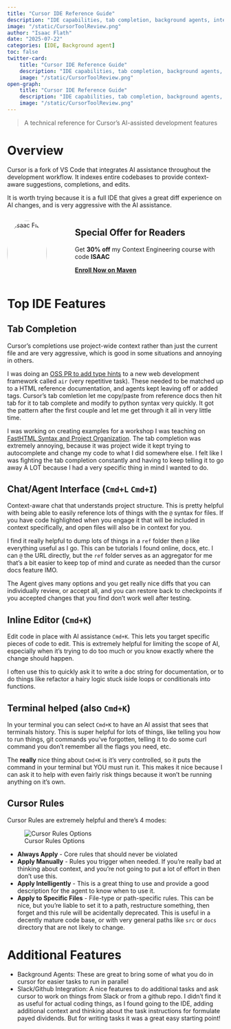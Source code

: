 ```yaml
---
title: "Cursor IDE Reference Guide"
description: "IDE capabilities, tab completion, background agents, integrations, and terminal assistance"
image: "/static/CursorToolReview.png"
author: "Isaac Flath"
date: "2025-07-22"
categories: [IDE, Background agent]
toc: false
twitter-card:
    title: "Cursor IDE Reference Guide"
    description: "IDE capabilities, tab completion, background agents, integrations, and terminal assistance"
    image: "/static/CursorToolReview.png"
open-graph:
    title: "Cursor IDE Reference Guide"
    description: "IDE capabilities, tab completion, background agents, integrations, and terminal assistance"
    image: "/static/CursorToolReview.png"
---
```


> A technical reference for Cursor's AI-assisted development features

# Overview

Cursor is a fork of VS Code that integrates AI assistance throughout the development workflow. It indexes entire codebases to provide context-aware suggestions, completions, and edits.

It is worth trying because it is a full IDE that gives a great diff experience on AI changes, and is very aggressive with the AI assistance.

::: {.columns}
:::: {.column width="20%"}
<img src="../static/profile_img.jpg" alt="Isaac Flath" style="border-radius:50%;width:100%;">
::::
:::: {.column width="5%"}
::::
:::: {.column width="75%"}
:::{.callout-tip}
## Special Offer for Readers
Get **30% off** my Context Engineering course with code **ISAAC**

[**Enroll Now on Maven**](https://maven.com/kentro/context-engineering-for-coding?promoCode=ISAAC){.btn .btn-primary .btn-lg}
:::
::::
:::

# Top IDE Features

## Tab Completion

Cursor's completions use project-wide context rather than just the current file and are very aggressive, which is good in some situations and annoying in others.

:::{.callout-tip title="Helpful Use Case"}
I was doing an [OSS PR to add type hints](https://github.com/feldroy/air/pull/143/files#diff-e14fd0d1e563b32e21626eaeba650c79ce24651dfe03c83a5d977372384ff8ec) to a new web development framework called `air` (very repetitive task).  These needed to be matched up to a HTML reference documentation, and agents kept leaving off or added tags.  Cursor's tab comletion let me copy/paste from reference docs then hit tab for it to tab complete and modify to python syntax very quickly.  It got the pattern after the first couple and let me get through it all in very little time.
:::

:::{.callout-warning title="Unhelpful Use Case"}
I was working on creating examples for a workshop I was teaching on [FastHTML Syntax and Project Organization](https://github.com/kentro-tech/fasthtml-routes-and-syntax-ws/tree/main).  The tab completion was extremely annoying, because it was project wide it kept trying to autocomplete and change my code to what I did somewhere else.  I felt like I was fighting the tab completion constantly and having to keep telling it to go away A LOT because I had a very specific thing in mind I wanted to do.
:::
## Chat/Agent Interface (`Cmd+L` `Cmd+I`)

Context-aware chat that understands project structure.  This is pretty helpful with being able to easily reference lots of things with the `@` syntax for files.   If you have code highlighted when you engage it that will be included in context specifically, and open files will also be in context for you.  


:::{.callout-tip title="Usage Tip"}
I find it really helpful to dump lots of things in a `ref` folder then `@` like everything useful as I go.  This can be tutorials I found online, docs, etc.  I can `@` the URL directly, but the `ref` folder serves as an aggregator for me that's a bit easier to keep top of mind and curate as needed than the cursor docs feature IMO.
:::


The Agent gives many options and you get really nice diffs that you can individually review, or accept all, and you can restore back to checkpoints if you accepted changes that you find don't work well after testing.

## Inline Editor (`Cmd+K`)

Edit code in place with AI assistance `Cmd+K`.  This lets you target specific pieces of code to edit.  This is extremely helpful for limiting the scope of AI, especially when it's trying to do too much or you know exactly where the change should happen.

I often use this to quickly ask it to write a doc string for documentation, or to do things like refactor a hairy logic stuck iside loops or conditionals into functions.

## Terminal helped (also `Cmd+K`)

In your terminal you can select `Cmd+K` to have an AI assist that sees that terminals history.  This is super helpful for lots of things, like telling you how to run things, git commands you've forgotten, telling it to do some curl command you don't remember all the flags you need, etc.

The **really** nice thing about `Cmd+K` is it's very controlled, so it puts the command in your terminal but YOU must run it.  This makes it nice because I can ask it to help with even fairly risk things because it won't be running anything on it's own.

## Cursor Rules

Cursor Rules are extremely helpful and there's 4 modes:

![Cursor Rules Options](../static/CursorRulesOptions.png)

- **Always Apply** - Core rules that should never be violated
- **Apply Manually** - Rules you trigger when needed. If you’re really bad at thinking about context, and you’re not going to put a lot of effort in then don’t use this.
- **Apply Intelligently** - This is a great thing to use and provide a good description for the agent to know when to use it.
- **Apply to Specific Files** - File-type or path-specific rules. This can be nice, but you’re liable to set it to a path, restructure something, then forget and this rule will be acidentally deprecated.  This is useful in a decently mature code base, or with very general paths like `src` or `docs` directory that are not likely to change.

# Additional Features

- Background Agents: These are great to bring some of what you do in cursor for easier tasks to run in parallel
- Slack/Github Integration: A nice features to do additional tasks and ask cursor to work on things from Slack or from a github repo.  I didn't find it as useful for actual coding things, as I found going to the IDE, adding additional context and thinking about the task instructions for formulate payed dividends.  But for writing tasks it was a great easy starting point!